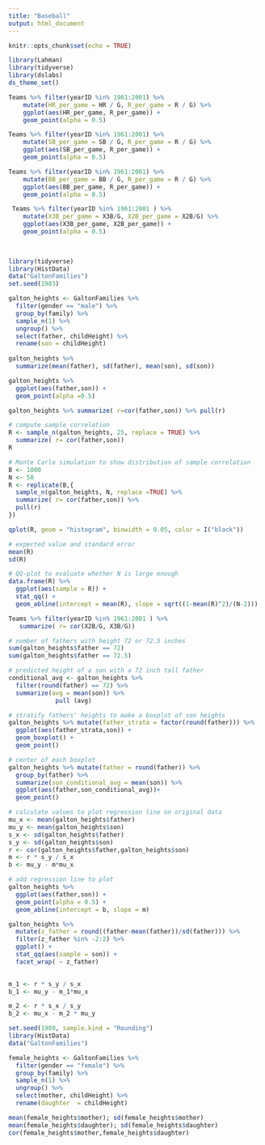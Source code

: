```yaml
---
title: "Baseball"
output: html_document
---
```


```r
knitr::opts_chunk$set(echo = TRUE)
```

```r
library(Lahman)
library(tidyverse)
library(dslabs)
ds_theme_set()

Teams %>% filter(yearID %in% 1961:2001) %>%
    mutate(HR_per_game = HR / G, R_per_game = R / G) %>%
    ggplot(aes(HR_per_game, R_per_game)) + 
    geom_point(alpha = 0.5)

Teams %>% filter(yearID %in% 1961:2001) %>%
    mutate(SB_per_game = SB / G, R_per_game = R / G) %>%
    ggplot(aes(SB_per_game, R_per_game)) + 
    geom_point(alpha = 0.5)

Teams %>% filter(yearID %in% 1961:2001) %>%
    mutate(BB_per_game = BB / G, R_per_game = R / G) %>%
    ggplot(aes(BB_per_game, R_per_game)) + 
    geom_point(alpha = 0.5)

 Teams %>% filter(yearID %in% 1961:2001 ) %>%
    mutate(X3B_per_game = X3B/G, X2B_per_game = X2B/G) %>%
    ggplot(aes(X3B_per_game, X2B_per_game)) + 
    geom_point(alpha = 0.5)
 
 
```
```r
library(tidyverse)
library(HistData)
data("GaltonFamilies")
set.seed(1983)

galton_heights <- GaltonFamilies %>%
  filter(gender == "male") %>%
  group_by(family) %>%
  sample_n(1) %>%
  ungroup() %>%
  select(father, childHeight) %>%
  rename(son = childHeight)
  
galton_heights %>% 
  summarize(mean(father), sd(father), mean(son), sd(son))

galton_heights %>%
  ggplot(aes(father,son)) +
  geom_point(alpha =0.5)

galton_heights %>% summarize( r=cor(father,son)) %>% pull(r)
```
```r
# compute sample correlation
R <- sample_n(galton_heights, 25, replace = TRUE) %>%
  summarize( r= cor(father,son))
R

# Monte Carlo simulation to show distribution of sample correlation
B <- 1000
N <- 50
R <- replicate(B,{
  sample_n(galton_heights, N, replace =TRUE) %>%
  summarize( r= cor(father,son)) %>%
  pull(r)
})

qplot(R, geom = "histogram", binwidth = 0.05, color = I("black"))

# expected value and standard error
mean(R)
sd(R)

# QQ-plot to evaluate whether N is large enough
data.frame(R) %>%
  ggplot(aes(sample = R)) +
  stat_qq() +
  geom_abline(intercept = mean(R), slope = sqrt((1-mean(R)^2)/(N-2)))

```
```r
Teams %>% filter(yearID %in% 1961:2001 ) %>% 
   summarize( r= cor(X2B/G, X3B/G)) 
```
```r
# number of fathers with height 72 or 72.5 inches
sum(galton_heights$father == 72)
sum(galton_heights$father == 72.5)

# predicted height of a son with a 72 inch tall father
conditional_avg <- galton_heights %>%
  filter(round(father) == 72) %>%
  summarize(avg = mean(son)) %>%
             pull (avg)

# stratify fathers' heights to make a boxplot of son heights
galton_heights %>% mutate(father_strata = factor(round(father))) %>%
  ggplot(aes(father_strata,son)) +
  geom_boxplot() +
  geom_point()

# center of each boxplot
galton_heights %>% mutate(father = round(father)) %>%
  group_by(father) %>%
  summarize(son_conditional_avg = mean(son)) %>%
  ggplot(aes(father,son_conditional_avg))+
  geom_point()

# calculate values to plot regression line on original data
mu_x <- mean(galton_heights$father)
mu_y <- mean(galton_heights$son)
s_x <- sd(galton_heights$father)
s_y <- sd(galton_heights$son)
r <- cor(galton_heights$father,galton_heights$son)  
m <- r * s_y / s_x
b <- mu_y - m*mu_x

# add regression line to plot
galton_heights %>%
  ggplot(aes(father,son)) +
  geom_point(alpha = 0.5) +
  geom_abline(intercept = b, slope = m)
```


```r
galton_heights %>% 
  mutate(z_father = round((father-mean(father))/sd(father))) %>%
  filter(z_father %in% -2:2) %>%
  ggplot() +
  stat_qq(aes(sample = son)) +
  facet_wrap( ~ z_father)
         
```
```r
m_1 <- r * s_y / s_x
b_1 <- mu_y - m_1*mu_x

m_2 <- r * s_x / s_y
b_2 <- mu_x - m_2 * mu_y

```

```r
set.seed(1989, sample.kind = "Rounding")
library(HistData)
data("GaltonFamilies")

female_heights <- GaltonFamilies %>%
  filter(gender == "female") %>%
  group_by(family) %>%
  sample_n(1) %>%
  ungroup() %>%
  select(mother, childHeight) %>%
  rename(daughter  = childHeight)

mean(female_heights$mother); sd(female_heights$mother)
mean(female_heights$daughter); sd(female_heights$daughter)
cor(female_heights$mother,female_heights$daughter)
```

